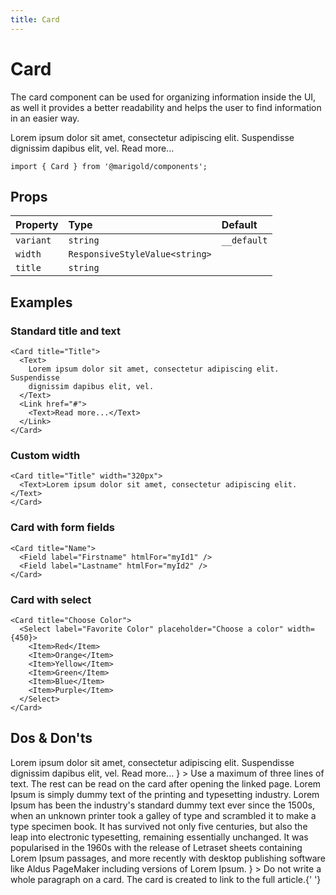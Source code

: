 ```yaml
---
title: Card
---
```



# Card

The card component can be used for organizing information inside the UI, as well it provides a better readability and helps the user to find information in an easier way.

<MarigoldTheme>
  <Card title="Title">
    <Text>
      Lorem ipsum dolor sit amet, consectetur adipiscing elit. Suspendisse
      dignissim dapibus elit, vel.
    </Text>
    <Link href="#">
      <Text>Read more...</Text>
    </Link>
  </Card>
</MarigoldTheme>

```tsx onlyCode
import { Card } from '@marigold/components';
```

## Props

| Property  | Type                           | Default     |
| :-------- | :----------------------------- | :---------- |
| `variant` | `string`                       | `__default` |
| `width`   | `ResponsiveStyleValue<string>` |             |
| `title`   | `string`                       |             |

## Examples

### Standard title and text

```tsx expandCode
<Card title="Title">
  <Text>
    Lorem ipsum dolor sit amet, consectetur adipiscing elit. Suspendisse
    dignissim dapibus elit, vel.
  </Text>
  <Link href="#">
    <Text>Read more...</Text>
  </Link>
</Card>
```

### Custom width

```tsx
<Card title="Title" width="320px">
  <Text>Lorem ipsum dolor sit amet, consectetur adipiscing elit.</Text>
</Card>
```

### Card with form fields

```tsx
<Card title="Name">
  <Field label="Firstname" htmlFor="myId1" />
  <Field label="Lastname" htmlFor="myId2" />
</Card>
```

### Card with select

```tsx
<Card title="Choose Color">
  <Select label="Favorite Color" placeholder="Choose a color" width={450}>
    <Item>Red</Item>
    <Item>Orange</Item>
    <Item>Yellow</Item>
    <Item>Green</Item>
    <Item>Blue</Item>
    <Item>Purple</Item>
  </Select>
</Card>
```

## Dos & Don'ts

<Stack space="small">
  <Box
    display="grid"
    css={{
      gridGap: 'small',
      gridTemplateColumns: 'repeat(auto-fit, minmax(min(500px, 100%), 1fr))',
    }}
  >
    <DoAndDont
      preview={
        <Card title="Title">
          <Text>
            Lorem ipsum dolor sit amet, consectetur adipiscing elit. Suspendisse
            dignissim dapibus elit, vel.
          </Text>
          <Link href="#">
            <Text>Read more...</Text>
          </Link>
        </Card>
      }
    >
      Use a maximum of three lines of text. The rest can be read on the card
      after opening the linked page.
    </DoAndDont>
    <DoAndDont
      dont
      preview={
        <Card title="Title">
          <Text>
            Lorem Ipsum is simply dummy text of the printing and typesetting
            industry. Lorem Ipsum has been the industry's standard dummy text
            ever since the 1500s, when an unknown printer took a galley of type
            and scrambled it to make a type specimen book. It has survived not
            only five centuries, but also the leap into electronic typesetting,
            remaining essentially unchanged. It was popularised in the 1960s
            with the release of Letraset sheets containing Lorem Ipsum passages,
            and more recently with desktop publishing software like Aldus
            PageMaker including versions of Lorem Ipsum.
          </Text>
        </Card>
      }
    >
      Do not write a whole paragraph on a card. The card is created to link to
      the full article.{' '}
    </DoAndDont>
  </Box>
</Stack>
